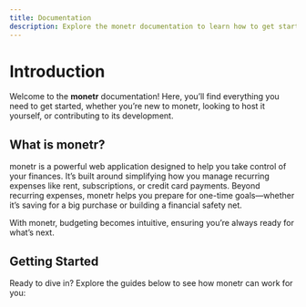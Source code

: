 ```yaml
---
title: Documentation
description: Explore the monetr documentation to learn how to get started, host the application, and contribute to development. Find all the resources you need to effectively manage your finances with monetr.
---
```



# Introduction

Welcome to the **monetr** documentation! Here, you’ll find everything you need to get started, whether you’re new to
monetr, looking to host it yourself, or contributing to its development.

## What is monetr?

monetr is a powerful web application designed to help you take control of your finances. It’s built around simplifying
how you manage recurring expenses like rent, subscriptions, or credit card payments. Beyond recurring expenses, monetr
helps you prepare for one-time goals—whether it’s saving for a big purchase or building a financial safety net.

With monetr, budgeting becomes intuitive, ensuring you’re always ready for what’s next.

## Getting Started

Ready to dive in? Explore the guides below to see how monetr can work for you:

<LinkCard
  title="Getting Started"
  description="Learn the basics and start using monetr to organize your finances."
  href="/documentation/use"
/>
<LinkCard
  title="Self-Hosting"
  description="Set up monetr on your own server and take full control."
  href="/documentation/install"
/>
<LinkCard
  title="Development"
  description="Contribute to monetr by setting up a local development environment."
  href="/documentation/development/local_development"
/>
